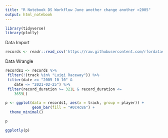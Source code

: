 ```yaml
---
title: "R Notebook DS Workflow June another change another >2005"
output: html_notebook
---
```


```r
library(tidyverse)
library(plotly)
```



Data Import 

```r
records <- readr::read_csv('https://raw.githubusercontent.com/rfordatascience/tidytuesday/master/data/2021/2021-05-25/records.csv')

```
Data Wrangle

```r
records1 <- records %>%
 filter(!(track %in% "Luigi Raceway")) %>%
 filter(date >= "2005-10-10" & 
    date <= "2021-02-25") %>%
 filter(record_duration >= 321L & record_duration <= 
    3659L) 
```


```r

p <- ggplot(data = records1, aes(x = track, group = player)) +
            geom_bar(fill = "#0c4c8a") +
  theme_minimal()

p

```


```r
ggplotly(p)
```

